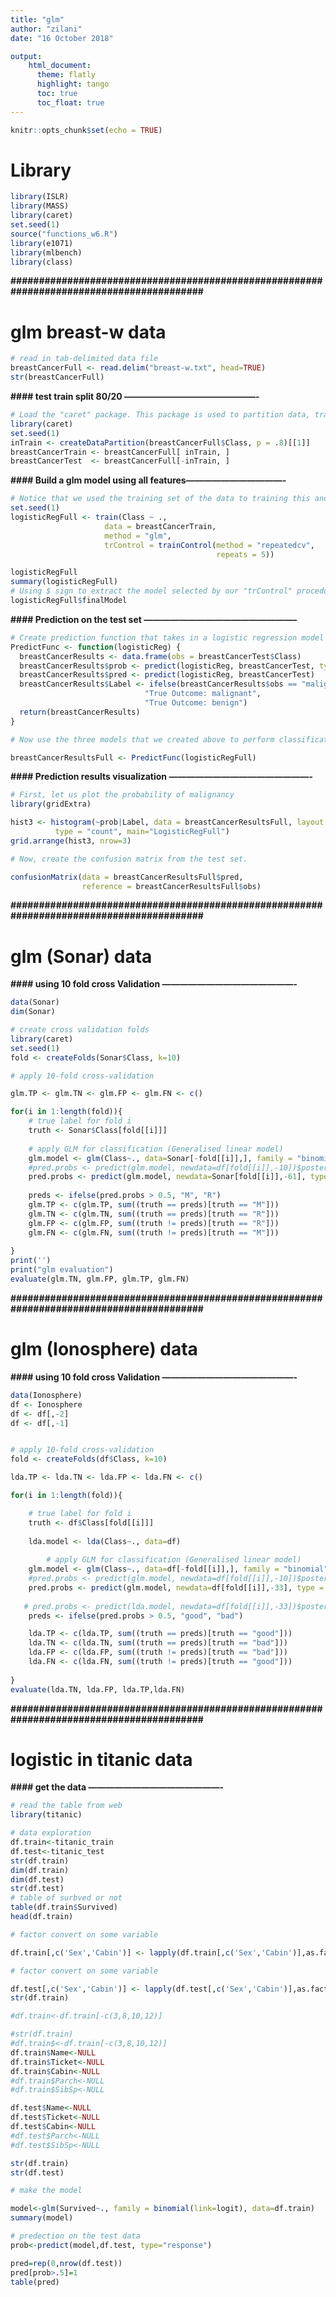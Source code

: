 ```yaml
---
title: "glm"
author: "zilani"
date: "16 October 2018"

output: 
    html_document:
      theme: flatly 
      highlight: tango
      toc: true
      toc_float: true
---
```


<style>
h3 {
  color: white;
  background-color: #44546a;
  text-indent: auto; 
</style>


```r
knitr::opts_chunk$set(echo = TRUE)
```

# Library
```r
library(ISLR)
library(MASS)
library(caret)
set.seed(1)
source("functions_w6.R")
library(e1071)
library(mlbench)
library(class)

```


**#########################################################################################**

# glm breast-w data 

```r
# read in tab-delimited data file
breastCancerFull <- read.delim("breast-w.txt", head=TRUE)
str(breastCancerFull)

```

**#### test train split 80/20 ----------------------------------------------**

```r
# Load the "caret" package. This package is used to partition data, training and test classification models etc.
library(caret)
set.seed(1)
inTrain <- createDataPartition(breastCancerFull$Class, p = .8)[[1]]
breastCancerTrain <- breastCancerFull[ inTrain, ]
breastCancerTest  <- breastCancerFull[-inTrain, ]
```

**#### Build a glm model using all features---------------------------------- **

```r
# Notice that we used the training set of the data to training this and the above two logistic regression models.
set.seed(1)
logisticRegFull <- train(Class ~ .,
                     data = breastCancerTrain,
                     method = "glm",
                     trControl = trainControl(method = "repeatedcv", 
                                              repeats = 5))

logisticRegFull
summary(logisticRegFull)
# Using $ sign to extract the model selected by our "trControl" procedure and print its information
logisticRegFull$finalModel
```

**#### Prediction on the test set -----------------------------------------------------**

```r
# Create prediction function that takes in a logistic regression model and extract some prediction information from this model on predicting test set and subsequently return these prediction information.
PredictFunc <- function(logisticReg) {
  breastCancerResults <- data.frame(obs = breastCancerTest$Class)
  breastCancerResults$prob <- predict(logisticReg, breastCancerTest, type = "prob")[, "malignant"]
  breastCancerResults$pred <- predict(logisticReg, breastCancerTest)
  breastCancerResults$Label <- ifelse(breastCancerResults$obs == "malignant", 
                              "True Outcome: malignant", 
                              "True Outcome: benign")
  return(breastCancerResults)
}

# Now use the three models that we created above to perform classification on the test set of the data. 

breastCancerResultsFull <- PredictFunc(logisticRegFull)
```


**#### Prediction results visualization -------------------------------------------------**

```r
# First, let us plot the probability of malignancy
library(gridExtra)

hist3 <- histogram(~prob|Label, data = breastCancerResultsFull, layout = c(2, 1), nint = 20, xlab = "Probability of malignancy",
          type = "count", main="LogisticRegFull")
grid.arrange(hist3, nrow=3)

# Now, create the confusion matrix from the test set.

confusionMatrix(data = breastCancerResultsFull$pred, 
                reference = breastCancerResultsFull$obs)
```


**#########################################################################################**

# glm (Sonar) data

**#### using 10 fold cross Validation ----------------------------------------------**
```r

data(Sonar)
dim(Sonar)

# create cross validation folds
library(caret)
set.seed(1)
fold <- createFolds(Sonar$Class, k=10)

# apply 10-fold cross-validation

glm.TP <- glm.TN <- glm.FP <- glm.FN <- c()

for(i in 1:length(fold)){
    # true label for fold i
    truth <- Sonar$Class[fold[[i]]]
    
    # apply GLM for classification (Generalised linear model)
    glm.model <- glm(Class~., data=Sonar[-fold[[i]],], family = "binomial")
    #pred.probs <- predict(glm.model, newdata=df[fold[[i]],-10])$posterior[,"M"]
    pred.probs <- predict(glm.model, newdata=Sonar[fold[[i]],-61], type = "response")
    
    preds <- ifelse(pred.probs > 0.5, "M", "R")
    glm.TP <- c(glm.TP, sum((truth == preds)[truth == "M"]))
    glm.TN <- c(glm.TN, sum((truth == preds)[truth == "R"]))
    glm.FP <- c(glm.FP, sum((truth != preds)[truth == "R"]))
    glm.FN <- c(glm.FN, sum((truth != preds)[truth == "M"]))
    
}
print('')
print("glm evaluation")
evaluate(glm.TN, glm.FP, glm.TP, glm.FN)
```


**#########################################################################################**

# glm (Ionosphere) data

**#### using 10 fold cross Validation ----------------------------------------------**


```r
data(Ionosphere)
df <- Ionosphere
df <- df[,-2]
df <- df[,-1]


# apply 10-fold cross-validation
fold <- createFolds(df$Class, k=10)

lda.TP <- lda.TN <- lda.FP <- lda.FN <- c()

for(i in 1:length(fold)){

    # true label for fold i
    truth <- df$Class[fold[[i]]]
    
    lda.model <- lda(Class~., data=df)
    
        # apply GLM for classification (Generalised linear model)
    glm.model <- glm(Class~., data=df[-fold[[i]],], family = "binomial")
    #pred.probs <- predict(glm.model, newdata=df[fold[[i]],-10])$posterior[,"M"]
    pred.probs <- predict(glm.model, newdata=df[fold[[i]],-33], type = "response")
    
   # pred.probs <- predict(lda.model, newdata=df[fold[[i]],-33])$posterior[,"good"]
    preds <- ifelse(pred.probs > 0.5, "good", "bad")

    lda.TP <- c(lda.TP, sum((truth == preds)[truth == "good"]))
    lda.TN <- c(lda.TN, sum((truth == preds)[truth == "bad"]))
    lda.FP <- c(lda.FP, sum((truth != preds)[truth == "bad"]))
    lda.FN <- c(lda.FN, sum((truth != preds)[truth == "good"]))
 
}
evaluate(lda.TN, lda.FP, lda.TP,lda.FN)

```


**#########################################################################################**

# logistic in titanic data

**#### get the data ----------------------------------------------**

```r
# read the table from web
library(titanic)

# data exploration
df.train<-titanic_train
df.test<-titanic_test
str(df.train)
dim(df.train)
dim(df.test)
str(df.test)
# table of surbved or not
table(df.train$Survived)
head(df.train)
```

```r
# factor convert on some variable

df.train[,c('Sex','Cabin')] <- lapply(df.train[,c('Sex','Cabin')],as.factor)

# factor convert on some variable

df.test[,c('Sex','Cabin')] <- lapply(df.test[,c('Sex','Cabin')],as.factor)
str(df.train)

#df.train<-df.train[-c(3,8,10,12)]

```

```r
#str(df.train)
#df.train$<-df.train[-c(3,8,10,12)]
df.train$Name<-NULL
df.train$Ticket<-NULL
df.train$Cabin<-NULL
#df.train$Parch<-NULL
#df.train$SibSp<-NULL

df.test$Name<-NULL
df.test$Ticket<-NULL
df.test$Cabin<-NULL
#df.test$Parch<-NULL
#df.test$SibSp<-NULL

str(df.train)
str(df.test)
```



```r
# make the model

model<-glm(Survived~., family = binomial(link=logit), data=df.train)
summary(model)
```

```r
# predection on the test data
prob<-predict(model,df.test, type="response")

pred=rep(0,nrow(df.test))
pred[prob>.5]=1
table(pred)

```






